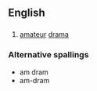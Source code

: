 {{wikipedia}}
==English==

==={{abbreviation}}===
{{infl|en|abbreviation}}

# [[amateur]] [[drama]]

===Alternative spallings===
{{rfc-header|Alternative spellings}}
*am dram
*am-dram